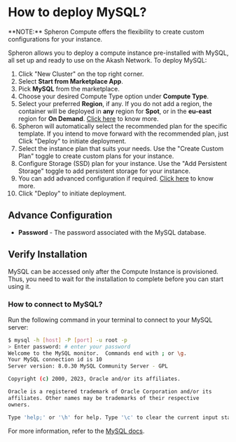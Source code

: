 
# How to deploy MySQL?

<Callout type="info">
  **NOTE:** Spheron Compute offers the flexibility to create custom
  configurations for your instance.
</Callout>

Spheron allows you to deploy a compute instance pre-installed with MySQL, all set up and ready to use on the Akash Network.
To deploy MySQL:

1. Click "New Cluster" on the top right corner.
2. Select **Start from Marketplace App**.
3. Pick **MySQL** from the marketplace.
4. Choose your desired Compute Type option under **Compute Type**.
5. Select your preferred **Region**, if any. If you do not add a region, the container will be deployed in **any** region for **Spot**, or in the **eu-east** region for **On Demand**. [Click here](/compute/cluster/#region) to know more.
6. Spheron will automatically select the recommended plan for the specific template. If you intend to move forward with the recommended plan, just Click "Deploy" to initiate deployment.
7. Select the instance plan that suits your needs. Use the "Create Custom Plan" toggle to create custom plans for your instance.
8. Configure Storage (SSD) plan for your instance. Use the "Add Persistent Storage" toggle to add persistent storage for your instance.
9. You can add advanced configuration if required. [Click here](/compute/cluster/#additional-configuration-1) to know more.
10. Click "Deploy" to initiate deployment.

## Advance Configuration

- **Password** - The password associated with the MySQL database.

## Verify Installation

MySQL can be accessed only after the Compute Instance is provisioned.
Thus, you need to wait for the installation to complete before you can start using it.

### How to connect to MySQL?

Run the following command in your terminal to connect to your MySQL server:

```sh
$ mysql -h [host] -P [port] -u root -p
> Enter password: # enter your password
Welcome to the MySQL monitor.  Commands end with ; or \g.
Your MySQL connection id is 10
Server version: 8.0.30 MySQL Community Server - GPL

Copyright (c) 2000, 2023, Oracle and/or its affiliates.

Oracle is a registered trademark of Oracle Corporation and/or its
affiliates. Other names may be trademarks of their respective
owners.

Type 'help;' or '\h' for help. Type '\c' to clear the current input statement.
```

For more information, refer to the [MySQL docs](https://dev.mysql.com/doc/refman/8.0/en/connecting.html).

<Navigation name="Deploy MySQL" />
